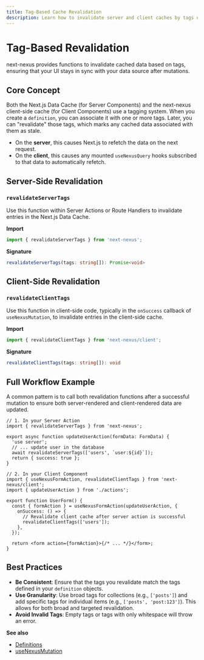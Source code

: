 ```yaml
---
title: Tag-Based Cache Revalidation
description: Learn how to invalidate server and client caches by tags using revalidateServerTags and revalidateClientTags.
---
```


# Tag-Based Revalidation

next-nexus provides functions to invalidate cached data based on tags, ensuring that your UI stays in sync with your data source after mutations.

## Core Concept

Both the Next.js Data Cache (for Server Components) and the next-nexus client-side cache (for Client Components) use a tagging system. When you create a `definition`, you can associate it with one or more tags. Later, you can "revalidate" those tags, which marks any cached data associated with them as stale.

- On the **server**, this causes Next.js to refetch the data on the next request.
- On the **client**, this causes any mounted `useNexusQuery` hooks subscribed to that data to automatically refetch.

## Server-Side Revalidation

### `revalidateServerTags`
Use this function within Server Actions or Route Handlers to invalidate entries in the Next.js Data Cache.

**Import**
```ts path=null start=null
import { revalidateServerTags } from 'next-nexus';
```

**Signature**
```ts path=null start=null
revalidateServerTags(tags: string[]): Promise<void>
```

## Client-Side Revalidation

### `revalidateClientTags`
Use this function in client-side code, typically in the `onSuccess` callback of `useNexusMutation`, to invalidate entries in the client-side cache.

**Import**
```ts path=null start=null
import { revalidateClientTags } from 'next-nexus/client';
```

**Signature**
```ts path=null start=null
revalidateClientTags(tags: string[]): void
```

## Full Workflow Example

A common pattern is to call both revalidation functions after a successful mutation to ensure both server-rendered and client-rendered data are updated.

```tsx path=null start=null
// 1. In your Server Action
import { revalidateServerTags } from 'next-nexus';

export async function updateUserAction(formData: FormData) {
  'use server';
  // ... update user in the database
  await revalidateServerTags(['users', `user:${id}`]);
  return { success: true };
}

// 2. In your Client Component
import { useNexusFormAction, revalidateClientTags } from 'next-nexus/client';
import { updateUserAction } from './actions';

export function UserForm() {
  const { formAction } = useNexusFormAction(updateUserAction, {
    onSuccess: () => {
      // Revalidate client cache after server action is successful
      revalidateClientTags(['users']);
    },
  });

  return <form action={formAction}>{/* ... */}</form>;
}
```

## Best Practices

- **Be Consistent**: Ensure that the tags you revalidate match the tags defined in your `definition` objects.
- **Use Granularity**: Use broad tags for collections (e.g., `['posts']`) and add specific tags for individual items (e.g., `['posts', 'post:123']`). This allows for both broad and targeted revalidation.
- **Avoid Invalid Tags**: Empty tags or tags with only whitespace will throw an error.

**See also**
- [Definitions](/en/api/definitions)
- [useNexusMutation](/en/api/hooks/use-nexus-mutation)